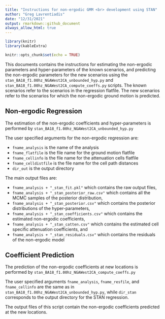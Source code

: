 ```yaml
---
title: "Instructions for non-ergodic GMM <br> development using STAN"
author: "Greg Lavrentiadis"
date: "12/31/2021"
output: rmarkdown::github_document
always_allow_html: true
---
```


```r
library(knitr)
library(kableExtra)

knitr::opts_chunk$set(echo = TRUE)
```

This documents contains the instructions for estimating the non-ergodic parameters and hyper-parameters of the known scenarios, and predicting the non-ergodic parameters for the new scenarios using the `stan_BA18_f1.00hz_NGAWest2CA_unbounded_hyp.py` and `stan_BA18_f1.00hz_NGAWest2CA_compute_coeffs.py` scripts.
The known scenarios refer to the scenarios in the regression flatfile. 
The new scenarios refer to the scenarios for which the non-ergodic ground motion is predicted. 

## Non-ergodic Regression

The estimation of the non-ergodic coefficients and hyper-parameters is performed by `stan_BA18_f1.00hz_NGAWest2CA_unbounded_hyp.py`

The user specified arguments for the non-ergodic regression are:

- `fname_analysis` is the name of the analysis
- `fname_flatfile` is the file name for the ground motion flatfile 
- `fname_cellinfo` is the file name for the attenuation cells flatfile
- `fname_celldistfile` is the file name for the cell path distances
- `dir_out` is the output directory

The main output files are:

- `fname_analysis + "_stan_fit.pkl"` which contains the raw output files,
- `fname_analysis + "_stan_posterior_raw.csv"` which contains all the MCMC samples of the posterior distribution,
- `fname_analysis + "_stan_posterior.csv"` which contains the posterior distributions of the hyper-parameters,
- `fname_analysis + "_stan_coefficients.csv"` which contains the estimated non-ergodic coefficients,
- `fname_analysis + "_stan_catten.csv"` which contains the estimated cell specific attenuation coefficients, and
- `fname_analysis + "_stan_residuals.csv"` which contains the residuals of the non-ergodic model

## Coefficient Prediction 

The prediction of the non-ergodic coefficients at new locations is performed by `stan_BA18_f1.00hz_NGAWest2CA_compute_coeffs.py`

The user specified arguments `fname_analysis`, `fname_resfile`, and `fname_cellinfo` are the same as in  `stan_BA18_f1.00hz_NGAWest2CA_unbounded_hyp.py`, while `dir_stan` corresponds to the output directory for the STAN regression.

The output files of this script contain the non-ergodic coefficients predicted at the new locations. 



